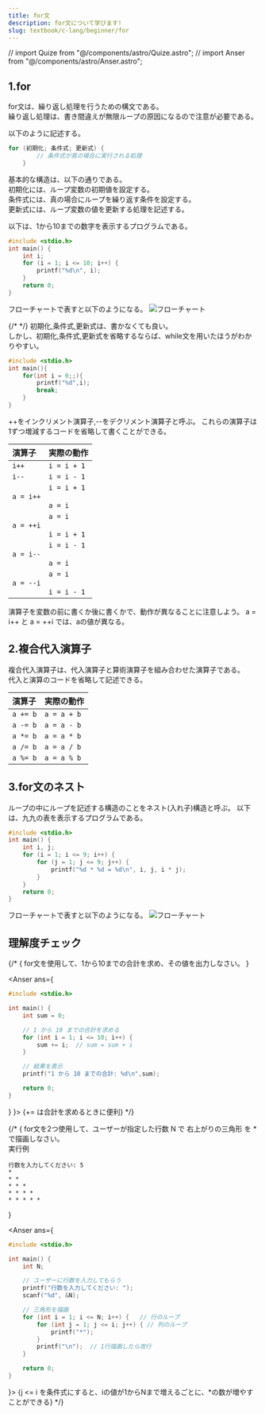 ```yaml
---
title: for文
description: for文について学びます!
slug: textbook/c-lang/beginner/for
---
```


// import Quize from "@/components/astro/Quize.astro";
// import Anser from "@/components/astro/Anser.astro";

## 1.for

for文は、繰り返し処理を行うための構文である。  
繰り返し処理は、書き間違えが無限ループの原因になるので注意が必要である。  

以下のように記述する。  

```c
for (初期化; 条件式; 更新式) {
        // 条件式が真の場合に実行される処理
    }
```

基本的な構造は、以下の通りである。  
初期化には、ループ変数の初期値を設定する。  
条件式には、真の場合にループを繰り返す条件を設定する。  
更新式には、ループ変数の値を更新する処理を記述する。  

以下は、1から10までの数字を表示するプログラムである。

```c
#include <stdio.h>
int main() {
    int i;
    for (i = 1; i <= 10; i++) {
        printf("%d\n", i);
    }
    return 0;
}
```

フローチャートで表すと以下のようになる。
![フローチャート](/fc_1_10_for.drawio.svg)

{/*  */}
初期化,条件式,更新式は、書かなくても良い。  
しかし、初期化,条件式,更新式を省略するならば、while文を用いたほうがわかりやすい。

```c
#include <stdio.h>
int main(){
    for(int i = 0;;){
        printf("%d",i);
        break;
    }
}
```

<Aside type="tip">
++をインクリメント演算子,--をデクリメント演算子と呼ぶ。  
これらの演算子は1ずつ増減するコードを省略して書くことができる。 

| 演算子  | 実際の動作 |
|:-------|:--------|
| `i++`   | `i = i + 1` |
| `i--`   | `i = i - 1` |
| `a = i++` | `i = i + 1` <br></br> `a = i` |
| `a = ++i` | `a = i` <br></br> `i = i + 1` |
| `a = i--` | `i = i - 1` <br></br> `a = i` |
| `a = --i` | `a = i` <br></br> `i = i - 1` |

演算子を変数の前に書くか後に書くかで、動作が異なることに注意しよう。 
a = i++ と a = ++i では、aの値が異なる。  


</Aside>

## 2.複合代入演算子

複合代入演算子は、代入演算子と算術演算子を組み合わせた演算子である。  
代入と演算のコードを省略して記述できる。

| 演算子 | 実際の動作 |
|:-------|:--------|
| `a += b` | `a = a + b` |
| `a -= b` | `a = a - b` |
| `a *= b` | `a = a * b` |
| `a /= b` | `a = a / b` |
| `a %= b` | `a = a % b` |

## 3.for文のネスト
 
ループの中にループを記述する構造のことをネスト(入れ子)構造と呼ぶ。
以下は、九九の表を表示するプログラムである。

```c
#include <stdio.h>
int main() {
    int i, j;
    for (i = 1; i <= 9; i++) {
        for (j = 1; j <= 9; j++) {
            printf("%d * %d = %d\n", i, j, i * j);
        }
    }
    return 0;
}
```

フローチャートで表すと以下のようになる。
![フローチャート](/fc_99_for.drawio.svg)

## 理解度チェック

{/* <Quize>
{
for文を使用して、1から10までの合計を求め、その値を出力しなさい。
}
</Quize>

<Anser ans={
```c
#include <stdio.h>

int main() {
    int sum = 0;

    // 1 から 10 までの合計を求める
    for (int i = 1; i <= 10; i++) {
        sum += i;  // sum = sum + i
    }

    // 結果を表示
    printf("1 から 10 までの合計: %d\n",sum);

    return 0;
}
```    
}
}>
{+= は合計を求めるときに便利}
</Anser> */}

{/* <Quize>
{
for文を2つ使用して、ユーザーが指定した行数 N で 右上がりの三角形 を * で描画しなさい。  
実行例
```
行数を入力してください: 5
* 
* * 
* * * 
* * * * 
* * * * * 
```
}
</Quize>

<Anser ans={
```c
#include <stdio.h>

int main() {
    int N;

    // ユーザーに行数を入力してもらう
    printf("行数を入力してください: ");
    scanf("%d", &N);

    // 三角形を描画
    for (int i = 1; i <= N; i++) {   // 行のループ
        for (int j = 1; j <= i; j++) { // 列のループ
            printf("*");
        }
        printf("\n");  // 1行描画したら改行
    }

    return 0;
}
```
}>
{j <= i を条件式にすると、iの値が1からNまで増えるごとに、*の数が増やすことができる}
</Anser> */}










